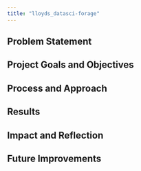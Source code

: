 ```yaml
---
title: "lloyds_datasci-forage"
---
```


## Problem Statement

## Project Goals and Objectives

## Process and Approach

## Results

## Impact and Reflection

## Future Improvements

